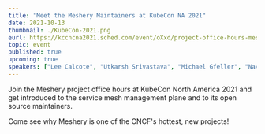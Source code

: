 ```yaml
---
title: "Meet the Meshery Maintainers at KubeCon NA 2021"
date: 2021-10-13
thumbnail: ./KubeCon-2021.png
eurl: https://kccncna2021.sched.com/event/oXxd/project-office-hours-meshery?iframe=yes&w=100%&sidebar=yes&bg=no
topic: event
published: true
upcoming: true
speakers: ["Lee Calcote", "Utkarsh Srivastava", "Michael Gfeller", "Navendu Pottekkat", "Hussaina Begum", "Rodolfo Martinez Vega"]
---
```

Join the Meshery project office hours at KubeCon North America 2021 and get introduced to the service mesh management plane and to its open source maintainers.

Come see why Meshery is one of the CNCF's hottest, new projects!
